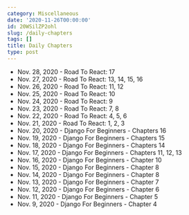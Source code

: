 ```yaml
---
category: Miscellaneous
date: '2020-11-26T00:00:00'
id: 20WSilZP2ohl
slug: /daily-chapters
tags: []
title: Daily Chapters
type: post
---
```


- Nov. 28, 2020 - Road To React: 17
- Nov. 27, 2020 - Road To React: 13, 14, 15, 16
- Nov. 26, 2020 - Road To React: 11, 12
- Nov. 25, 2020 - Road To React: 10
- Nov. 24, 2020 - Road To React: 9
- Nov. 23, 2020 - Road To React: 7, 8
- Nov. 22, 2020 - Road To React: 4, 5, 6
- Nov. 21, 2020 - Road To React: 1, 2, 3 
- Nov. 20, 2020 - Django For Beginners - Chapters 16
- Nov. 19, 2020 - Django For Beginners - Chapters 15
- Nov. 18, 2020 - Django For Beginners - Chapters 14
- Nov. 17, 2020 - Django For Beginners - Chapters 11, 12, 13
- Nov. 16, 2020 - Django For Beginners - Chapter 10
- Nov. 15, 2020 - Django For Beginners - Chapter 8
- Nov. 14, 2020 - Django For Beginners - Chapter 8
- Nov. 13, 2020 - Django For Beginners - Chapter 7
- Nov. 12, 2020 - Django For Beginners - Chapter 6
- Nov. 11, 2020 - Django For Beginners - Chapter 5
- Nov. 9, 2020 - Django For Beginners - Chapter 4